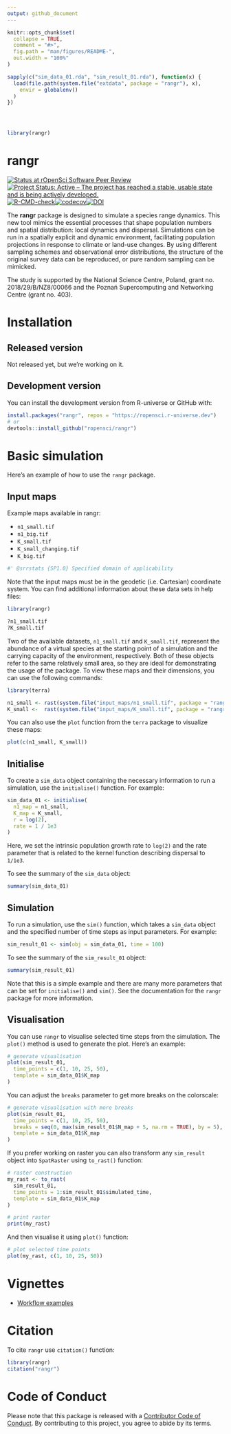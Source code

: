 ```yaml
---
output: github_document
---
```


```r
knitr::opts_chunk$set(
  collapse = TRUE,
  comment = "#>",
  fig.path = "man/figures/README-",
  out.width = "100%"
)

sapply(c("sim_data_01.rda", "sim_result_01.rda"), function(x) {
  load(file.path(system.file("extdata", package = "rangr"), x),
    envir = globalenv()
  )
})




library(rangr)
```

# rangr

<!-- badges: start -->

[![Status at rOpenSci Software Peer Review](https://badges.ropensci.org/595_status.svg)](https://github.com/ropensci/software-review/issues/595) [![Project Status: Active -- The project has reached a stable, usable state and is being actively developed.](https://www.repostatus.org/badges/latest/active.svg)](https://www.repostatus.org/#active) [![R-CMD-check](https://github.com/ropensci/rangr/actions/workflows/R-CMD-check.yaml/badge.svg)](https://github.com/ropensci/rangr/actions/workflows/R-CMD-check.yaml)[![codecov](https://codecov.io/gh/ropensci/rangr/graph/badge.svg?token=noq7E0HSe2)](https://codecov.io/gh/ropensci/rangr)[![DOI](https://zenodo.org/badge/645848364.svg)](https://zenodo.org/doi/10.5281/zenodo.10569367)


<!-- badges: end -->

The **rangr** package is designed to simulate a species range dynamics. This new tool mimics the essential processes that shape population numbers and spatial distribution: local dynamics and dispersal. Simulations can be run in a spatially explicit and dynamic environment, facilitating population projections in response to climate or land-use changes. By using different sampling schemes and observational error distributions, the structure of the original survey data can be reproduced, or pure random sampling can be mimicked.

The study is supported by the National Science Centre, Poland, grant no. 2018/29/B/NZ8/00066 and the Poznań Supercomputing and Networking Centre (grant no. 403).

# Installation

## Released version

Not released yet, but we're working on it.

## Development version

You can install the development version from R-universe or GitHub with:

```r
install.packages("rangr", repos = "https://ropensci.r-universe.dev")
# or
devtools::install_github("ropensci/rangr")
```

# Basic simulation

Here's an example of how to use the `rangr` package.

## Input maps

Example maps available in rangr:

-   `n1_small.tif`
-   `n1_big.tif`
-   `K_small.tif`
-   `K_small_changing.tif`
-   `K_big.tif`

```r
#' @srrstats {SP1.0} Specified domain of applicability
```

Note that the input maps must be in the geodetic (i.e. Cartesian) coordinate system. You can find additional information about these data sets in help files:

```r
library(rangr)

?n1_small.tif
?K_small.tif
```

Two of the available datasets, `n1_small.tif` and `K_small.tif`, represent the abundance of a virtual species at the starting point of a simulation and the carrying capacity of the environment, respectively. Both of these objects refer to the same relatively small area, so they are ideal for demonstrating the usage of the package. To view these maps and their dimensions, you can use the following commands:

```r
library(terra)

n1_small <- rast(system.file("input_maps/n1_small.tif", package = "rangr"))
K_small <-  rast(system.file("input_maps/K_small.tif", package = "rangr"))
```

You can also use the `plot` function from the `terra` package to visualize these maps:

```r
plot(c(n1_small, K_small))
```

## Initialise

To create a `sim_data` object containing the necessary information to run a simulation, use the `initialise()` function. For example:

```r
sim_data_01 <- initialise(
  n1_map = n1_small,
  K_map = K_small,
  r = log(2),
  rate = 1 / 1e3
)
```

Here, we set the intrinsic population growth rate to `log(2)` and the rate parameter that is related to the kernel function describing dispersal to `1/1e3`.

To see the summary of the `sim_data` object:

```r
summary(sim_data_01)
```

## Simulation

To run a simulation, use the `sim()` function, which takes a `sim_data` object and the specified number of time steps as input parameters. For example:

```r
sim_result_01 <- sim(obj = sim_data_01, time = 100)
```

To see the summary of the `sim_result_01` object:

```r
summary(sim_result_01)
```

Note that this is a simple example and there are many more parameters that can be set for `initialise()` and `sim()`. See the documentation for the `rangr` package for more information.

## Visualisation

You can use `rangr` to visualise selected time steps from the simulation. The `plot()` method is used to generate the plot. Here's an example:

```r
# generate visualisation
plot(sim_result_01,
  time_points = c(1, 10, 25, 50),
  template = sim_data_01$K_map
)
```

You can adjust the `breaks` parameter to get more breaks on the colorscale:

```r
# generate visualisation with more breaks
plot(sim_result_01,
  time_points = c(1, 10, 25, 50),
  breaks = seq(0, max(sim_result_01$N_map + 5, na.rm = TRUE), by = 5),
  template = sim_data_01$K_map
)
```

If you prefer working on raster you can also transform any `sim_result` object into `SpatRaster` using `to_rast()` function:

```r
# raster construction
my_rast <- to_rast(
  sim_result_01,
  time_points = 1:sim_result_01$simulated_time,
  template = sim_data_01$K_map
)

# print raster
print(my_rast)
```

And then visualise it using `plot()` function:

```r
# plot selected time points
plot(my_rast, c(1, 10, 25, 50))
```

# Vignettes

-   [Workflow examples](https://docs.ropensci.org/rangr/articles/rangr.html)

# Citation

To cite `rangr` use `citation()` function:

```r
library(rangr)
citation("rangr")
```

# Code of Conduct

Please note that this package is released with a [Contributor Code of Conduct](https://ropensci.org/code-of-conduct/). By contributing to this project, you agree to abide by its terms.
